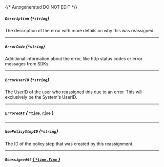 {/* Autogenerated DO NOT EDIT  */}
##### `Description` *{`*string`}*
The description of the error with more details on why this was reassigned.

---
##### `ErrorCode` *{`*string`}*
Additional information about the error, like http status codes or error messages from SDKs.

---
##### `ErrorUserID` *{`*string`}*
The UserID of the user who reassigned this due to an error. This will exclusively be the System's UserID.

---
##### `ErroredAt` [*{ `*time.Time` }*](https://pkg.go.dev/time#Time)

---
##### `NewPolicyStepID` *{`*string`}*
The ID of the policy step that was created by this reassignment.

---
##### `ReassignedAt` [*{ `*time.Time` }*](https://pkg.go.dev/time#Time)



